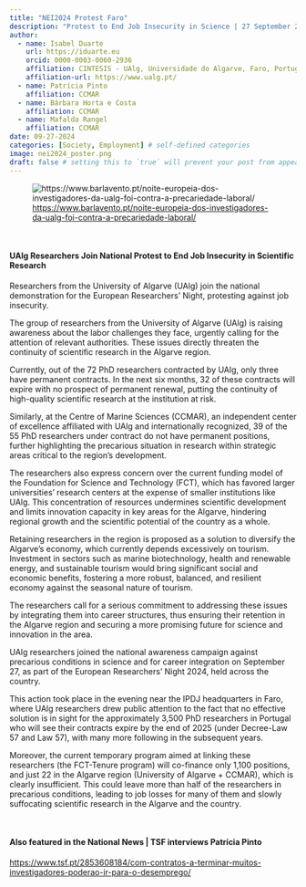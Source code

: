 ```yaml
---
title: "NEI2024 Protest Faro"
description: "Protest to End Job Insecurity in Science | 27 September 2024 at 19:00h"
author:
  - name: Isabel Duarte
    url: https://iduarte.eu
    orcid: 0000-0003-0060-2936
    affiliation: CINTESIS - UAlg, Universidade do Algarve, Faro, Portugal
    affiliation-url: https://www.ualg.pt/ 
  - name: Patrícia Pinto
    affiliation: CCMAR
  - name: Bárbara Horta e Costa
    affiliation: CCMAR
  - name: Mafalda Rangel
    affiliation: CCMAR
date: 09-27-2024
categories: [Society, Employment] # self-defined categories
image: nei2024_poster.png
draft: false # setting this to `true` will prevent your post from appearing on your listing page until you're ready!
---
```


![<https://www.barlavento.pt/noite-europeia-dos-investigadores-da-ualg-foi-contra-a-precariedade-laboral/>](barlavento_news_NEI_manif.png)

<br>

#### UAlg Researchers Join National Protest to End Job Insecurity in Scientific Research  

Researchers from the University of Algarve (UAlg) join the national demonstration for the European Researchers' Night, protesting against job insecurity.

The group of researchers from the University of Algarve (UAlg) is raising awareness about the labor challenges they face, urgently calling for the attention of relevant authorities. These issues directly threaten the continuity of scientific research in the Algarve region.

Currently, out of the 72 PhD researchers contracted by UAlg, only three have permanent contracts. In the next six months, 32 of these contracts will expire with no prospect of permanent renewal, putting the continuity of high-quality scientific research at the institution at risk.

Similarly, at the Centre of Marine Sciences (CCMAR), an independent center of excellence affiliated with UAlg and internationally recognized, 39 of the 55 PhD researchers under contract do not have permanent positions, further highlighting the precarious situation in research within strategic areas critical to the region’s development.

The researchers also express concern over the current funding model of the Foundation for Science and Technology (FCT), which has favored larger universities’ research centers at the expense of smaller institutions like UAlg. This concentration of resources undermines scientific development and limits innovation capacity in key areas for the Algarve, hindering regional growth and the scientific potential of the country as a whole.

Retaining researchers in the region is proposed as a solution to diversify the Algarve's economy, which currently depends excessively on tourism. Investment in sectors such as marine biotechnology, health and renewable energy, and sustainable tourism would bring significant social and economic benefits, fostering a more robust, balanced, and resilient economy against the seasonal nature of tourism.

The researchers call for a serious commitment to addressing these issues by integrating them into career structures, thus ensuring their retention in the Algarve region and securing a more promising future for science and innovation in the area.

UAlg researchers joined the national awareness campaign against precarious conditions in science and for career integration on September 27, as part of the European Researchers' Night 2024, held across the country.

This action took place in the evening near the IPDJ headquarters in Faro, where UAlg researchers drew public attention to the fact that no effective solution is in sight for the approximately 3,500 PhD researchers in Portugal who will see their contracts expire by the end of 2025 (under Decree-Law 57 and Law 57), with many more following in the subsequent years.

Moreover, the current temporary program aimed at linking these researchers (the FCT-Tenure program) will co-finance only 1,100 positions, and just 22 in the Algarve region (University of Algarve + CCMAR), which is clearly insufficient. This could leave more than half of the researchers in precarious conditions, leading to job losses for many of them and slowly suffocating scientific research in the Algarve and the country.

<br>

#### Also featured in the National News | TSF interviews Patrícia Pinto

<https://www.tsf.pt/2853608184/com-contratos-a-terminar-muitos-investigadores-poderao-ir-para-o-desemprego/>
